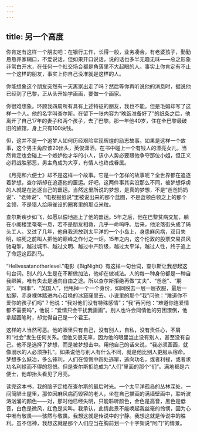 ```yaml
---
---
---
```

title: 另一个高度
---







你肯定有这样一个朋友吧：在银行工作，长得一般，业务凑合，有老婆孩子，勤勤恳恳养家糊口，不爱说话，但如果开口说话，说的话也多半无趣无味——总之形象非常白开水，在任何一个社交场合都是角落里不大起眼的人。事实上你肯定有不止一个这样的朋友，事实上你自己没准就是这样的人。

你能想象这个朋友突然有一天离家出走了吗？然后等你再听说他的消息时，据说他已经到了巴黎，正从头开始学画画，要做一个画家。

你很难想象。环顾我四周所有具有上述特征的朋友，我也不能。但是毛姆却写了这样一个人。他的名字叫查尔斯。在留下一张内容为“晚饭准备好了”的纸条之后，他离开了自己17年的妻子和两个孩子，去了巴黎。那一年他40岁，住在全巴黎最破旧的旅馆，身上只有100块钱。

但，这并不是一个追梦人如何历经艰险实现辉煌的励志故事。如果是这样一个故事，这个男主角应该20出头，英俊潇洒，在书中碰上一个有钱人的漂亮女儿，当然肯定也会碰上一个嫉妒他才华的小人，该小人势必要跟他争夺那位小姐，但正义必将战胜邪恶，男主角成为大亨，有情人也终成眷属。

《月亮和六便士》却不是这样一个故事。它是一个怎样的故事呢？全世界都在追逐着梦想，查尔斯却在追逐他的噩运。好吧，这两件事其实没那么不同，被梦想俘虏的人就是在追逐自己的噩运。当然这里所说的梦想，是真的梦想，不是“爸爸妈妈说”、“老师说”、“电视报纸说”里被说出来的那个蓝图，不是蓝领白领之上的那个金领，不是猎人给麻雀设的圈套里的那点米粒。

查尔斯疾步如飞，如愿以偿地追上了他的噩运。5年之后，他在巴黎贫病交加，躺在小阁楼里奄奄一息，若不是朋友相救，几乎一命呜呼。后来，他沦落街头成了码头工人。又过了几年，他自我流放到太平洋的一个小岛上，身患麻风病，双目失明，临死之前叫人把他的巅峰之作付之一炬。15年之内，这个伦敦的股票交易员风驰电掣，越过城市、越过文明、越过中产阶级，越过太平洋，越过人性，终于追上了命运这匹烈马。

“Helivesatanotherlevel.”电影《BigNight》有这样一句台词，查尔斯让我想起这句台词。别人的人生是在不断做加法，他却在做减法。人的每一种身份都是一种自我绑架，唯有失去是通向自由之途。所以查尔斯拒绝再做“丈夫”、“爸爸”、“朋友”、“同事”、“英国人”，他甩掉一个一个身份，如同脱去一层一层衣服，最后一抬脚，赤身裸体踏进内心召唤的冰窟窿里去。小说里的那个“我”问他：“难道你不爱你的孩子们吗”？他说：“我对他们没有特殊感情”；“我”再问他：“难道你连爱情都不需要吗”，他说：“爱情只会干扰我画画”。别人也许会同情他的穷困潦倒，他拿起画笔时，却觉得自己是一个君王。

这样的人当然可恶。他的眼里只有自己，没有别人，自私，没有责任心，不屑和“社会”发生任何关系。但他又很无辜，因为他的眼里岂止没有别人，甚至没有自己。他不是选择了梦想，而是被梦想击中。用他自己的话来说，“我必须画画，就像溺水的人必须挣扎”。如果说他与别人有什么不同，就是他比别人更服从宿命。梦想多么妖冶，多么锋利，人们在惊慌中四处逃窜，逃向功名，或者利禄，或者求功名利禄而不得的怨恨。但是查尔斯拒绝成为“人们”里面的那个“们”。满地都是六便士，他却抬头看见了月亮。

读完这本书，我的脑子定格在查尔斯的最后时光。一个太平洋孤岛的丛林深处，一间简陋土屋里，那位因麻风病而毁容的老人，坐在自己描画的满墙壁画中，聆听波涛汹涌的颜色——对，那时他已经失明，只能聆听颜色，金色是高音，黑色是低音，白色是微风，红色是尖叫。我承认，此情此景不能唤起我丝毫的怜悯，因为心中唯有敬畏——骇然与敬畏。我想这就是传说中的宁静。我想这就是传说中的胜利。虽不信神，我想这就是那个人们应当在胸前划一个十字架说“阿门”的情景。